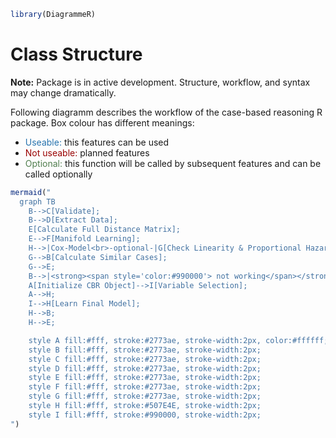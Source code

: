 ```r
library(DiagrammeR)
```

# Class Structure

**Note:** Package is in active development. Structure, workflow, and syntax may change dramatically.

Following diagramm describes the workflow of the case-based reasoning R package. Box colour has different meanings:

- <span style="color:#2773ae">Useable:</span> this features can be used
- <span style="color:#990000">Not useable: </span> planned features
- <span style="color:#507E4E">Optional:</span> this function will be called by subsequent features and can be called optionally


```r
mermaid("
  graph TB
    B-->C[Validate];
    B-->D[Extract Data];
    E[Calculate Full Distance Matrix];
    E-->F[Manifold Learning];
    H-->|Cox-Model<br>-optional-|G[Check Linearity & Proportional Hazard];
    G-->B[Calculate Similar Cases];
    G-->E;
    B-->|<strong><span style='color:#990000'> not working</span></strong>|F
    A[Initialize CBR Object]-->I[Variable Selection];
    A-->H;
    I-->H[Learn Final Model];
    H-->B;
    H-->E;

    style A fill:#fff, stroke:#2773ae, stroke-width:2px, color:#ffffff;
    style B fill:#fff, stroke:#2773ae, stroke-width:2px;
    style C fill:#fff, stroke:#2773ae, stroke-width:2px;
    style D fill:#fff, stroke:#2773ae, stroke-width:2px;
    style E fill:#fff, stroke:#2773ae, stroke-width:2px;
    style F fill:#fff, stroke:#2773ae, stroke-width:2px;
    style G fill:#fff, stroke:#2773ae, stroke-width:2px;
    style H fill:#fff, stroke:#507E4E, stroke-width:2px;
    style I fill:#fff, stroke:#990000, stroke-width:2px;
")
```




